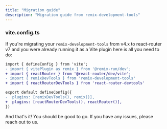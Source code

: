 ```yaml
---
title: "Migration guide"
description: "Migration guide from remix-development-tools"
---
```




### vite.config.ts

If you're migrating your `remix-development-tools` from v4.x to react-router v7 and you were already running it as
a Vite plugin here is all you need to do:

```diff
import { defineConfig } from 'vite';
- import { vitePlugin as remix } from '@remix-run/dev';
+ import { reactRouter } from '@react-router/dev/vite';
- import { remixDevTools } from 'remix-development-tools'
+ import { reactRouterDevTools } from 'react-router-devtools'

export default defineConfig({
-  plugins: [remixDevTools(), remix()],
+  plugins: [reactRouterDevTools(), reactRouter()],
})
```


And that's it! You should be good to go. If you have any issues, please reach out to us.